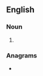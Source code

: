 ==English==

===Noun===
{{head|en|noun plural form}}

# {{plural of|tweener|lang=en}}

===Anagrams===
* {{anagrams|en|renewest}}